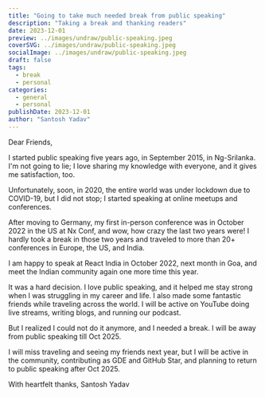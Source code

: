 ```yaml
---
title: "Going to take much needed break from public speaking"
description: "Taking a break and thanking readers"
date: 2023-12-01
preview: ../images/undraw/public-speaking.jpeg
coverSVG: ../images/undraw/public-speaking.jpeg
socialImage: ../images/undraw/public-speaking.jpeg
draft: false
tags:
  - break
  - personal
categories:
  - general
  - personal
publishDate: 2023-12-01
author: "Santosh Yadav"
---
```


Dear Friends,

I started public speaking five years ago, in September 2015, in Ng-Srilanka. I'm not going to lie; I love sharing my knowledge with everyone, and it gives me satisfaction, too.

Unfortunately, soon, in 2020, the entire world was under lockdown due to COVID-19, but I did not stop; I started speaking at online meetups and conferences.

After moving to Germany, my first in-person conference was in October 2022 in the US at Nx Conf, and wow, how crazy the last two years were! I hardly took a break in those two years and traveled to more than 20+ conferences in Europe, the US, and India.

 I am happy to speak at React India in October 2022, next month in Goa, and meet the Indian community again one more time this year.

It was a hard decision. I love public speaking, and it helped me stay strong when I was struggling in my career and life. I also made some fantastic friends while traveling across the world. I will be active on YouTube doing live streams, writing blogs, and running our podcast.

But I realized I could not do it anymore, and I needed a break. I will be away from public speaking till Oct 2025. 

I will miss traveling and seeing my friends next year, but I will be active in the community, contributing as GDE and GitHub Star, and planning to return to public speaking after Oct 2025.

With heartfelt thanks,
Santosh Yadav
